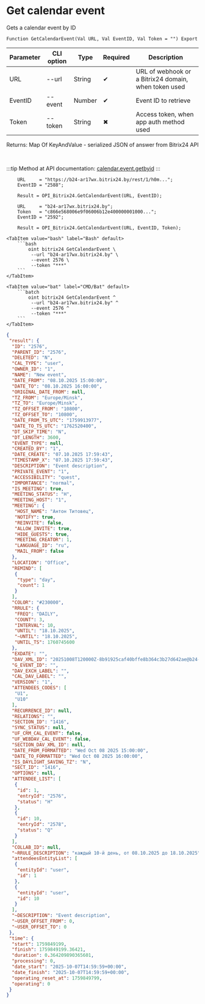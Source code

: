 ﻿---
sidebar_position: 3
description: Get calendar event and other functions to work with Bitrix24 in the Open Integration Package, a free open-source integration library for 1C:Enterprise 8, OneScript and CLI
keywords: [1C, 1С, 1С:Enterprise, 1С:Enterprise 8.3, API, Integration, Services, Exchange, OneScript, CLI, Bitrix24]
---


# Get calendar event
 Gets a calendar event by ID



`Function GetCalendarEvent(Val URL, Val EventID, Val Token = "") Export`

  | Parameter | CLI option | Type | Required | Description |
  |-|-|-|-|-|
  | URL | --url | String | &#x2714; | URL of webhook or a Bitrix24 domain, when token used |
  | EventID | --event | Number | &#x2714; | Event ID to retrieve |
  | Token | --token | String | &#x2716; | Access token, when app auth method used |

  
  Returns:  Map Of KeyAndValue - serialized JSON of answer from Bitrix24 API

<br/>

:::tip
Method at API documentation: [calendar.event.getbyid](https://apidocs.bitrix24.ru/api-reference/calendar/calendar-event/calendar-event-get-by-id.html)
:::
<br/>


```bsl title="1C:Enterprise/OneScript code example"
    URL     = "https://b24-ar17wx.bitrix24.by/rest/1/h0m...";
    EventID = "2588";

    Result = OPI_Bitrix24.GetCalendarEvent(URL, EventID);

    URL     = "b24-ar17wx.bitrix24.by";
    Token   = "c866e568006e9f06006b12e400000001000...";
    EventID = "2592";

    Result = OPI_Bitrix24.GetCalendarEvent(URL, EventID, Token);
```
 

 <Tabs>
  
    <TabItem value="bash" label="Bash" default>
        ```bash
            oint bitrix24 GetCalendarEvent \
             --url "b24-ar17wx.bitrix24.by" \
             --event 2576 \
             --token "***"
        ```
    </TabItem>
  
    <TabItem value="bat" label="CMD/Bat" default>
        ```batch
            oint bitrix24 GetCalendarEvent ^
             --url "b24-ar17wx.bitrix24.by" ^
             --event 2576 ^
             --token "***"
        ```
    </TabItem>
</Tabs>


```json title="Result"
{
 "result": {
  "ID": "2576",
  "PARENT_ID": "2576",
  "DELETED": "N",
  "CAL_TYPE": "user",
  "OWNER_ID": "1",
  "NAME": "New event",
  "DATE_FROM": "08.10.2025 15:00:00",
  "DATE_TO": "08.10.2025 16:00:00",
  "ORIGINAL_DATE_FROM": null,
  "TZ_FROM": "Europe/Minsk",
  "TZ_TO": "Europe/Minsk",
  "TZ_OFFSET_FROM": "10800",
  "TZ_OFFSET_TO": "10800",
  "DATE_FROM_TS_UTC": "1759913977",
  "DATE_TO_TS_UTC": "1762520400",
  "DT_SKIP_TIME": "N",
  "DT_LENGTH": 3600,
  "EVENT_TYPE": null,
  "CREATED_BY": "1",
  "DATE_CREATE": "07.10.2025 17:59:43",
  "TIMESTAMP_X": "07.10.2025 17:59:43",
  "DESCRIPTION": "Event description",
  "PRIVATE_EVENT": "1",
  "ACCESSIBILITY": "quest",
  "IMPORTANCE": "normal",
  "IS_MEETING": true,
  "MEETING_STATUS": "H",
  "MEETING_HOST": "1",
  "MEETING": {
   "HOST_NAME": "Антон Титовец",
   "NOTIFY": true,
   "REINVITE": false,
   "ALLOW_INVITE": true,
   "HIDE_GUESTS": true,
   "MEETING_CREATOR": 1,
   "LANGUAGE_ID": "ru",
   "MAIL_FROM": false
  },
  "LOCATION": "Office",
  "REMIND": [
   {
    "type": "day",
    "count": 1
   }
  ],
  "COLOR": "#230000",
  "RRULE": {
   "FREQ": "DAILY",
   "COUNT": 3,
   "INTERVAL": 10,
   "UNTIL": "18.10.2025",
   "~UNTIL": "18.10.2025",
   "UNTIL_TS": 1760745600
  },
  "EXDATE": "",
  "DAV_XML_ID": "20251008T120000Z-8b91925caf40bffe8b364c3b27d642ae@b24-ar17wx.bitrix24.by",
  "G_EVENT_ID": "",
  "DAV_EXCH_LABEL": "",
  "CAL_DAV_LABEL": "",
  "VERSION": "1",
  "ATTENDEES_CODES": [
   "U1",
   "U10"
  ],
  "RECURRENCE_ID": null,
  "RELATIONS": "",
  "SECTION_ID": "1416",
  "SYNC_STATUS": null,
  "UF_CRM_CAL_EVENT": false,
  "UF_WEBDAV_CAL_EVENT": false,
  "SECTION_DAV_XML_ID": null,
  "DATE_FROM_FORMATTED": "Wed Oct 08 2025 15:00:00",
  "DATE_TO_FORMATTED": "Wed Oct 08 2025 16:00:00",
  "IS_DAYLIGHT_SAVING_TZ": "N",
  "SECT_ID": "1416",
  "OPTIONS": null,
  "ATTENDEE_LIST": [
   {
    "id": 1,
    "entryId": "2576",
    "status": "H"
   },
   {
    "id": 10,
    "entryId": "2578",
    "status": "Q"
   }
  ],
  "COLLAB_ID": null,
  "~RRULE_DESCRIPTION": "каждый 10-й день, от 08.10.2025 до 18.10.2025",
  "attendeesEntityList": [
   {
    "entityId": "user",
    "id": 1
   },
   {
    "entityId": "user",
    "id": 10
   }
  ],
  "~DESCRIPTION": "Event description",
  "~USER_OFFSET_FROM": 0,
  "~USER_OFFSET_TO": 0
 },
 "time": {
  "start": 1759849199,
  "finish": 1759849199.36421,
  "duration": 0.364209890365601,
  "processing": 0,
  "date_start": "2025-10-07T14:59:59+00:00",
  "date_finish": "2025-10-07T14:59:59+00:00",
  "operating_reset_at": 1759849799,
  "operating": 0
 }
}
```
